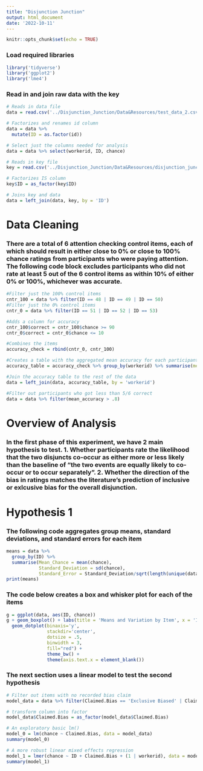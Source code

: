```yaml
---
title: "Disjunction Junction"
output: html_document
date: '2022-10-11'
---
```


```r
knitr::opts_chunk$set(echo = TRUE)
```

### Load required libraries
```r
library('tidyverse')
library('ggplot2')
library('lme4')
```

### Read in and join raw data with the key
```r
# Reads in data file
data = read.csv('../Disjunction_Junction/Data&Resources/test_data_2.csv')

# Factorizes and renames id column
data = data %>% 
  mutate(ID = as.factor(id))

# Select just the columns needed for analysis
data = data %>% select(workerid, ID, chance)

# Reads in key file
key = read.csv('../Disjunction_Junction/Data&Resources/disjunction_junction_key.csv')

# Factorizes IS column
key$ID = as_factor(key$ID)

# Joins key and data
data = left_join(data, key, by = 'ID')
```

# Data Cleaning
### There are a total of 6 attention checking control items, each of which should result in either close to 0% or close to 100% chance ratings from participants who were paying attention. The following code block excludes participants who did not rate at least 5 out of the 6 control items as within 10% of either 0% or 100%, whichever was accurate. 
```r
#Filter just the 100% control items
cntr_100 = data %>% filter(ID == 48 | ID == 49 | ID == 50)
#Filter just the 0% control items
cntr_0 = data %>% filter(ID == 51 | ID == 52 | ID == 53)

#Adds a column for accuracy
cntr_100$correct = cntr_100$chance >= 90
cntr_0$correct = cntr_0$chance <= 10

#Combines the items
accuracy_check = rbind(cntr_0, cntr_100)

#Creates a table with the aggregated mean accuracy for each participant
accuracy_table = accuracy_check %>% group_by(workerid) %>% summarise(mean_accuracy = mean(correct))

#Join the accuracy table to the rest of the data
data = left_join(data, accuracy_table, by = 'workerid')

#Filter out participants who got less than 5/6 correct
data = data %>% filter(mean_accuracy > .8)
```

# Overview of Analysis
### In the first phase of this experiment, we have 2 main hypothesis to test. 1. Whether participants rate the likelihood that the two disjuncts co-occur as either more or less likely than the baseline of "the two events are equally likely to co-occur or to occur separately". 2. Whether the direction of the bias in ratings matches the literature's prediction of inclusive or exlcusive bias for the overall disjunction. 

# Hypothesis 1
### The following code aggregates group means, standard deviations, and standard errors for each item
```r
means = data %>% 
  group_by(ID) %>% 
  summarise(Mean_Chance = mean(chance),
            Standard_Deviation = sd(chance),
            Standard_Error = Standard_Deviation/sqrt(length(unique(data$workerid))))
print(means)
```


### The code below creates a box and whisker plot for each of the items
```r
g = ggplot(data, aes(ID, chance))
g + geom_boxplot() + labs(title = 'Means and Variation by Item', x = 'Items (1-53)', y = 'Chance (%)')+
  geom_dotplot(binaxis='y', 
               stackdir='center', 
               dotsize = .5,
               binwidth = 3,
               fill="red") +
               theme_bw() +
               theme(axis.text.x = element_blank())
```

### The next section uses a linear model to test the second hypothesis
```r
# Filter out items with no recorded bias claim
model_data = data %>% filter(Claimed.Bias == 'Exclusive Biased' | Claimed.Bias == 'Inclusive Biased')

# transform column into factor
model_data$Claimed.Bias = as_factor(model_data$Claimed.Bias)

# An exploratory basic lm()
model_0 = lm(chance ~ Claimed.Bias, data = model_data)
summary(model_0)

# A more robust linear mixed effects regression
model_1 = lmer(chance ~ ID + Claimed.Bias + (1 | workerid), data = model_data)
summary(model_1)

```

